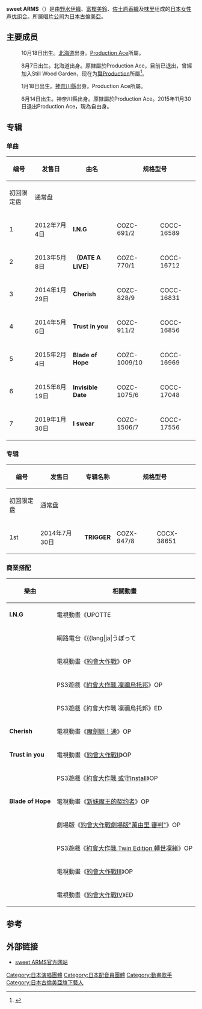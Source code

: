 {{blpsources|time=2014-08-14T15:33:31+00:00}}
{{Lowercase}}
{{Infobox musical artist
| name            = sweet ARMS
| background      = group_or_band
| origin          = {{JPN}}
| genre           = [[動畫歌曲|動畫歌曲]]
| years_active    = {{start date|2012}}–present
| Label           = [[日本古倫美亞|日本古倫美亞]]
| website         = {{URL|http://columbia.jp/artist-info/sweetarms/ |sweet ARMS官方网站}}
| current_members = [[野水伊織|野水伊織]]<br />[[富樫美鈴|富樫美鈴]]<br />[[佐土原香織|佐土原香織]]<br />[[味里|味里]]
}}

'''sweet ARMS'''（{{Lang-ja|スウィートアームズ}}）是由[[野水伊織|野水伊織]]、[[富樫美鈴|富樫美鈴]]、[[佐土原香織|佐土原香織]]及[[味里|味里]]组成的[[日本|日本]][[女性|女性]][[声优组合|声优组合]]。所属[[唱片公司|唱片公司]]为[[日本古倫美亞|日本古倫美亞]]。

== 主要成员 ==
; {{nihongo|[[野水伊織|野水伊織]]|のみず いおり}}
: 10月18日出生。[[北海道|北海道]]出身。[[Production_Ace|Production Ace]]所屬。

; {{nihongo|[[富樫美鈴|富樫美鈴]]|とがし みすず}}
: 8月7日出生。北海道出身。原隸屬於Production Ace，目前已退出，曾經加入Still Wood Garden，现在为[[賢Production|賢Production]]所屬<ref name="ameblo1">{{Cite web|date=2013-08-14|url=http://ameblo.jp/honeystyle-315/entry-11592209569.html|title=報告m(_)m|work=『H◎NEY*C◎ME』|author=富樫美鈴|publisher=[[Cyber_Agent|Cyber Agent]]|accessdate=2014-08-15|archive-date=2014-04-13|archive-url=https://web.archive.org/web/20140413131421/http://ameblo.jp/honeystyle-315/entry-11592209569.html|dead-url=no}}</ref>。

; {{nihongo|[[佐土原香織|佐土原香織]]|さどはら かおり}}
: 1月18日出生。[[神奈川縣|神奈川縣]]出身。Production Ace所屬。

; {{nihongo|[[味里|味里]]|みさと}}
: 6月14日出生。神奈川縣出身。原隸屬於Production Ace。2015年11月30日退出Production Ace，現為自由身。

== 专辑 ==
=== 单曲 ===
{| class="wikitable"
|-
! rowspan="2"| 编号 !! rowspan="2"| 发售日 !! rowspan="2"| 曲名 !! colspan="2"| 规格型号 !! rowspan="2"| 最高排位<ref>{{Cite web|date= |url= http://www.oricon.co.jp/prof/artist/563781/ranking/cd_single/|title= sweet ARMSのCDシングルランキング|work= ORICON STYLE|author= |publisher= [[オリコン|オリコン]]|accessdate= 2014-08-14|archive-date= 2014-05-29|archive-url= https://web.archive.org/web/20140529195236/http://www.oricon.co.jp/prof/artist/563781/ranking/cd_single/|dead-url= no}}</ref>
|-
! 初回限定盘 !! 通常盘
|-
! 1
| 2012年7月4日 || '''I.N.G''' || COZC-691/2 || COCC-16589 || 90位
|-
! 2
| 2013年5月8日||'''{{lang|ja|デート・ア・ライブ}}（DATE A LIVE）'''|| COZC-770/1 || COCC-16712 || 11位
|-
! 3
| 2014年1月29日||'''Cherish'''|| COZC-828/9 || COCC-16831 || 81位
|-
! 4
| 2014年5月6日 ||'''Trust in you'''|| COZC-911/2 || COCC-16856 || 17位
|-
! 5
|2015年2月4日 || '''Blade of Hope''' || COZC-1009/10 || COCC-16969 || 42位
|-
! 6
|2015年8月19日 || '''Invisible Date''' || COZC-1075/6 || COCC-17048 || 44位
|-
! 7
|2019年1月30日 || '''I swear''' || COZC-1506/7 || COCC-17556 ||
|}

=== 专辑 ===
{| class="wikitable"
! rowspan="2"| 编号 !! rowspan="2"|发售日 !! rowspan="2"|专辑名称 !! colspan="2"|规格型号 !! rowspan="2"|最高排位
|-
!初回限定盘 !! 通常盘
|-
! 1st
| 2014年7月30日 || '''TRIGGER''' || COZX-947/8 || COCX-38651 || 89位
|}

=== 商業搭配 ===
{| class="wikitable"
! 樂曲 !! 相關動畫
|-
| '''I.N.G''' || 電視動畫《UPOTTE!!》OP
|-
| '''{{lang|ja|恋愛バトルライン}}''' || 網路電台《{{lang|ja|うぽって!!ラジオ 〜とつげき! sweet ARMS〜}}》主題曲
|-
| '''{{lang|ja|デート・ア・ライブ}}''' || 電視動畫《[[約會大作戰|約會大作戰]]》OP
|-
| '''{{lang|ja|デート･イン･ユートピア}}''' || PS3遊戲《[[約會大作戰|約會大作戰 凜禰烏托邦]]》OP
|-
| '''{{lang|ja|きっと ずっと}}''' || PS3遊戲《約會大作戰 凜禰烏托邦》ED
|-
| '''Cherish''' || 電視動畫《[[魔劍姬！|魔劍姬！通]]》OP
|-
| '''Trust in you''' || 電視動畫《[[約會大作戰|約會大作戰II]]》OP
|-
| '''{{lang|ja|インストレーション}}''' || PS3遊戲《[[約會大作戰|約會大作戰 或守Install]]》OP
|-
| '''Blade of Hope''' ||  電視動畫《[[新妹魔王的契约者|新妹魔王的契约者]]》OP
|-
| '''{{lang|ja|Invisible Date}}''' || 劇場版《[[約會大作戰|約會大作戰劇場版"萬由里 審判"]]》OP
|-
| '''{{lang|ja|Key of Truth}}''' || PS3遊戲《[[約會大作戰|約會大作戰 Twin Edition 轉世凜緒]]》OP
|-
| '''{{lang|ja|I swear}}''' || 電視動畫《[[約會大作戰|約會大作戰III]]》OP
|-
| '''{{lang|ja|S.O.S}}''' || 電視動畫《[[約會大作戰|約會大作戰IV]]》ED
|}

== 参考 ==
{{Reflist}}

== 外部链接 ==
* [http://columbia.jp/artist-info/sweetarms/ sweet ARMS官方网站]{{Wayback|url=http://columbia.jp/artist-info/sweetarms/ |date=20140701151424 }}

{{Sweet ARMS}}
{{DEFAULTSORT:Sweet ARMS}}
[[Category:日本演唱團體|Category:日本演唱團體]]
[[Category:日本配音員團體|Category:日本配音員團體]]
[[Category:動畫歌手|Category:動畫歌手]]
[[Category:日本古倫美亞旗下藝人|Category:日本古倫美亞旗下藝人]]